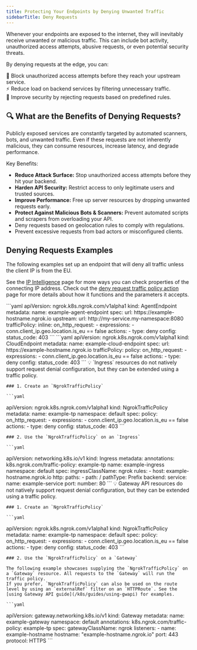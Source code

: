```yaml
---
title: Protecting Your Endpoints by Denying Unwanted Traffic
sidebarTitle: Deny Requests
---
```





Whenever your endpoints are exposed to the internet, they will inevitably receive unwanted or malicious traffic. This can include bot activity, unauthorized access attempts, abusive requests, or even potential security threats.

By denying requests at the edge, you can:

🚫 Block unauthorized access attempts before they reach your upstream service. <br />
⚡ Reduce load on backend services by filtering unnecessary traffic. <br />
🔐 Improve security by rejecting requests based on predefined rules. <br />


## 🔍 What are the Benefits of Denying Requests?

Publicly exposed services are constantly targeted by automated scanners, bots, and unwanted traffic.
Even if these requests are not inherently malicious, they can consume resources, increase latency, and degrade performance.

Key Benefits:

- **Reduce Attack Surface:** Stop unauthorized access attempts before they hit your backend.
- **Harden API Security:** Restrict access to only legitimate users and trusted sources.
- **Improve Performance:** Free up server resources by dropping unwanted requests early.
- **Protect Against Malicious Bots & Scanners:** Prevent automated scripts and scrapers from overloading your API.
- Deny requests based on geolocation rules to comply with regulations.
- Prevent excessive requests from bad actors or misconfigured clients.

## Denying Requests Examples

The following examples set up an endpoint that will deny all traffic unless the client IP is from the EU.

See the [IP Intelligence](/traffic-policy/variables/ip-intel) page for more ways you can check properties of the connecting IP address.
Check out the [deny request traffic policy action](/traffic-policy/actions/deny/) page for more details about how it functions and the parameters it accepts.

<Tabs groupId="kind" queryString="kind">
	<TabItem value="agent-endpoint" label="AgentEndpoint" default>
	```yaml
  apiVersion: ngrok.k8s.ngrok.com/v1alpha1
  kind: AgentEndpoint
  metadata:
    name: example-agent-endpoint
  spec:
    url: https://example-hostname.ngrok.io
    upstream:
      url: http://my-service.my-namespace:8080
    trafficPolicy:
      inline:
        on_http_request:
          - expressions:
              - conn.client_ip.geo.location.is_eu == false
            actions:
              - type: deny
                config:
                  status_code: 403
	```
	</TabItem>
	<TabItem value="cloud-endpoint" label="CloudEndpoint">
	```yaml
  apiVersion: ngrok.k8s.ngrok.com/v1alpha1
  kind: CloudEndpoint
  metadata:
    name: example-cloud-endpoint
  spec:
    url: https://example-hostname.ngrok.io
    trafficPolicy:
      policy:
        on_http_request:
          - expressions:
              - conn.client_ip.geo.location.is_eu == false
            actions:
              - type: deny
                config:
                  status_code: 403
	```
	</TabItem>
	<TabItem value="ingress" label="Ingress">
	💡 `Ingress` resources do not natively support request denial configuration, but they can be extended using a traffic policy.

	### 1. Create an `NgrokTrafficPolicy`

	```yaml
  apiVersion: ngrok.k8s.ngrok.com/v1alpha1
  kind: NgrokTrafficPolicy
  metadata:
    name: example-tp
    namespace: default
  spec:
    policy:
      on_http_request:
        - expressions:
            - conn.client_ip.geo.location.is_eu == false
          actions:
            - type: deny
              config:
                status_code: 403
	```

	### 2. Use the `NgrokTrafficPolicy` on an `Ingress`

	```yaml
  apiVersion: networking.k8s.io/v1
  kind: Ingress
  metadata:
    annotations:
      k8s.ngrok.com/traffic-policy: example-tp
    name: example-ingress
    namespace: default
  spec:
    ingressClassName: ngrok
    rules:
      - host: example-hostname.ngrok.io
        http:
          paths:
            - path: /
              pathType: Prefix
              backend:
                service:
                  name: example-service
                  port:
                    number: 80
	```
	</TabItem>
	<TabItem value="gateway-api" label="Gateway API">
	💡 Gateway API resources do not natively support request denial configuration, but they can be extended using a traffic policy.

	### 1. Create an `NgrokTrafficPolicy`

	```yaml
  apiVersion: ngrok.k8s.ngrok.com/v1alpha1
  kind: NgrokTrafficPolicy
  metadata:
    name: example-tp
    namespace: default
  spec:
    policy:
      on_http_request:
        - expressions:
            - conn.client_ip.geo.location.is_eu == false
          actions:
            - type: deny
              config:
                status_code: 403
	```

	### 2. Use the `NgrokTrafficPolicy` on a `Gateway`

	The following example showcases supplying the `NgrokTrafficPolicy` on a `Gateway` resource. All requests to the `Gateway` will run the traffic policy.
	If you prefer, `NgrokTrafficPolicy` can also be used on the route level by using an `externalRef` filter on an `HTTPRoute`. See the [using Gateway API guide](/k8s/guides/using-gwapi) for examples.

	```yaml
  apiVersion: gateway.networking.k8s.io/v1
  kind: Gateway
  metadata:
    name: example-gateway
    namespace: default
    annotations:
      k8s.ngrok.com/traffic-policy: example-tp
  spec:
    gatewayClassName: ngrok
    listeners:
      - name: example-hostname
        hostname: "example-hostname.ngrok.io"
        port: 443
        protocol: HTTPS
	```
	</TabItem>
</Tabs>
